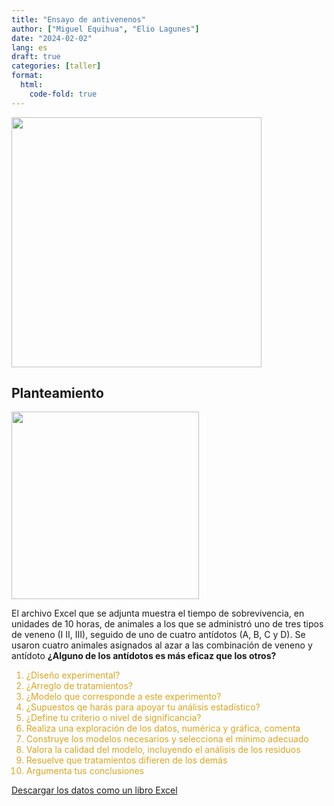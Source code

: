 ```yaml
---
title: "Ensayo de antivenenos"
author: ["Miguel Equihua", "Elio Lagunes"]
date: "2024-02-02"
lang: es
draft: true
categories: [taller]
format:
  html:
    code-fold: true
---
```


![](chemistry.jpg){width="400"}

## Planteamiento

![](bottles-5579576_1920.jpg){width="300"}

El archivo Excel que se adjunta muestra el tiempo de sobrevivencia, en unidades de 10 horas, de animales a los que se administró uno de tres tipos de veneno (I II, III), seguido de uno de cuatro antídotos (A, B, C y D). Se usaron cuatro animales asignados al azar a las combinación de veneno y antídoto **¿Alguno de los antídotos es más eficaz que los otros?**

::: {style="color:GoldenRod"}
 1. ¿Diseño experimental?
 2. ¿Arreglo de tratamientos?
 3. ¿Modelo que corresponde a este experimento?
 4. ¿Supuestos qe harás para apoyar tu análisis estadístico?
 5. ¿Define tu criterio o nivel de significancia?
 6. Realiza una exploración de los datos, numérica y gráfica, comenta
 7. Construye los modelos necesarios y selecciona el mínimo adecuado
 8. Valora la calidad del modelo, incluyendo el análisis de los residuos
 9. Resuelve que tratamientos difieren de los demás
10. Argumenta tus conclusiones
:::

[Descargar los datos como un libro Excel](Venenos.xlsx)
